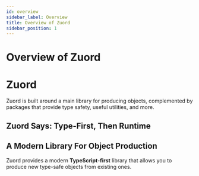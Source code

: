 ```yaml
---
id: overview
sidebar_label: Overview
title: Overview of Zuord
sidebar_position: 1
---
```


# Overview of Zuord

# Zuord

Zuord is built around a main library for producing objects, complemented by packages that provide type safety, useful utilities, and more.

## Zuord Says: Type-First, Then Runtime

## A Modern Library For Object Production 

Zuord provides a modern **TypeScript-first** library that allows you to produce new type-safe objects from existing ones.